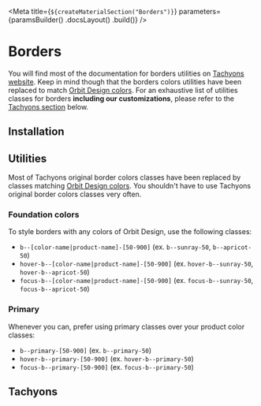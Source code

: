 
<Meta
    title={`${createMaterialSection("Borders")}`}
    parameters={paramsBuilder()
        .docsLayout(<MaterialsLayout sourcePath="/packages/tachyons/src" />)
        .build()}
/>

# Borders

You will find most of the documentation for borders utilities on [Tachyons website](https://tachyons.io/docs/themes/borders/). Keep in mind though that the borders colors utilities have been replaced to match [Orbit Design colors](?path=/docs/materials-colors--page). For an exhaustive list of utilities classes for borders **including our customizations**, please refer to the [Tachyons section](#tachyons) below.

## Installation

<Installation />

## Utilities

Most of Tachyons original border colors classes have been replaced by classes matching [Orbit Design colors](?path=/docs/materials-colors--page). You shouldn't have to use Tachyons original border colors classes very often.

### Foundation colors

To style borders with any colors of Orbit Design, use the following classes:

- `b--[color-name|product-name]-[50-900]` (ex. `b--sunray-50`, `b--apricot-50`)
- `hover-b--[color-name|product-name]-[50-900]` (ex. `hover-b--sunray-50`, `hover-b--apricot-50`)
- `focus-b--[color-name|product-name]-[50-900]` (ex. `focus-b--sunray-50`, `focus-b--apricot-50`)

### Primary

Whenever you can, prefer using primary classes over your product color classes:

- `b--primary-[50-900]` (ex. `b--primary-50`)
- `hover-b--primary-[50-900]` (ex. `hover-b--primary-50`)
- `focus-b--primary-[50-900]` (ex. `focus-b--primary-50`)

## Tachyons

<TachyonsFile relativeFilePath="/borders.css" />


